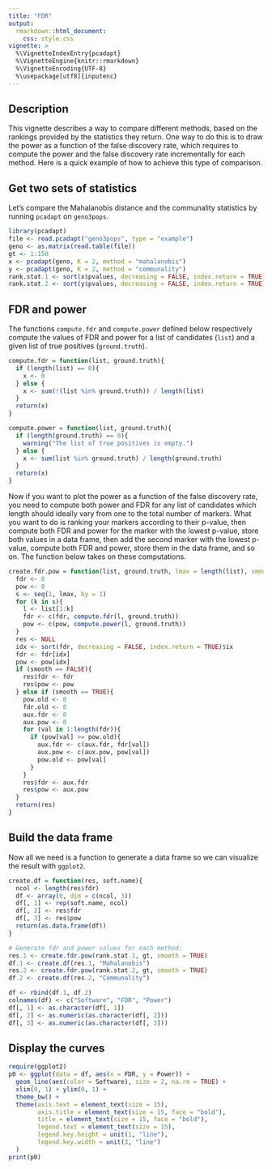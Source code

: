```yaml
---
title: "FDR"
output: 
  rmarkdown::html_document:
    css: style.css
vignette: >
  %\VignetteIndexEntry{pcadapt}
  %\VignetteEngine{knitr::rmarkdown}
  %\VignetteEncoding{UTF-8}
  %\usepackage[utf8]{inputenc}
---
```


## Description

This vignette describes a way to compare different methods, based on the 
rankings provided by the statistics they return. One way to do this is to draw 
the power as a function of the false discovery rate, which requires to compute 
the power and the false discovery rate incrementally for each method. Here is a 
quick example of how to achieve this type of comparison.

## Get two sets of statistics

Let's compare the Mahalanobis distance and the communality statistics by running
`pcadapt` on `geno3pops`.


```r
library(pcadapt)
file <- read.pcadapt("geno3pops", type = "example")
geno <- as.matrix(read.table(file))
gt <- 1:150
x <- pcadapt(geno, K = 2, method = "mahalanobis")
y <- pcadapt(geno, K = 2, method = "communality")
rank.stat.1 <- sort(x$pvalues, decreasing = FALSE, index.return = TRUE)$ix #any set of p-values
rank.stat.2 <- sort(y$pvalues, decreasing = FALSE, index.return = TRUE)$ix
```

## FDR and power

The functions `compute.fdr` and `compute.power` defined below respectively compute the values of FDR and power for a list of candidates (`list`) and a given list of true positives (`ground.truth`).

```r
compute.fdr = function(list, ground.truth){
  if (length(list) == 0){
    x <- 0
  } else {
    x <- sum(!(list %in% ground.truth)) / length(list)
  }
  return(x)
}

compute.power = function(list, ground.truth){
  if (length(ground.truth) == 0){
    warning("The list of true positives is empty.")
  } else {
    x <- sum(list %in% ground.truth) / length(ground.truth)
  }
  return(x)
}
```

Now if you want to plot the power as a function of the false discovery rate, you 
need to compute both power and FDR for any list of candidates which length 
should ideally vary from one to the total number of markers. What you want to do 
is ranking your markers according to their p-value, then compute both FDR and 
power for the marker with the lowest p-value, store both values in a data frame, 
then add the second marker with the lowest p-value, compute both FDR and power, 
store them in the data frame, and so on. The function below takes on these 
computations.

```r
create.fdr.pow = function(list, ground.truth, lmax = length(list), smooth = TRUE){
  fdr <- 0
  pow <- 0
  s <- seq(1, lmax, by = 1)
  for (k in s){
    l <- list[1:k]
    fdr <- c(fdr, compute.fdr(l, ground.truth))
    pow <- c(pow, compute.power(l, ground.truth))
  }
  res <- NULL
  idx <- sort(fdr, decreasing = FALSE, index.return = TRUE)$ix
  fdr <- fdr[idx]
  pow <- pow[idx]
  if (smooth == FALSE){
    res$fdr <- fdr
    res$pow <- pow
  } else if (smooth == TRUE){
    pow.old <- 0
    fdr.old <- 0
    aux.fdr <- 0
    aux.pow <- 0
    for (val in 1:length(fdr)){
      if (pow[val] >= pow.old){
        aux.fdr <- c(aux.fdr, fdr[val])
        aux.pow <- c(aux.pow, pow[val])
        pow.old <- pow[val]
      }
    }
    res$fdr <- aux.fdr
    res$pow <- aux.pow
  }
  return(res)
}
```

## Build the data frame

Now all we need is a function to generate a data frame so we can visualize the 
result with `ggplot2`.

```r
create.df = function(res, soft.name){
  ncol <- length(res$fdr)
  df <- array(0, dim = c(ncol, 3))
  df[, 1] <- rep(soft.name, ncol)
  df[, 2] <- res$fdr
  df[, 3] <- res$pow
  return(as.data.frame(df))
}

# Generate fdr and power values for each method:
res.1 <- create.fdr.pow(rank.stat.1, gt, smooth = TRUE)
df.1 <- create.df(res.1, "Mahalanobis")
res.2 <- create.fdr.pow(rank.stat.2, gt, smooth = TRUE)
df.2 <- create.df(res.2, "Communality")

df <- rbind(df.1, df.2)
colnames(df) <- c("Software", "FDR", "Power")
df[, 1] <- as.character(df[, 1])
df[, 2] <- as.numeric(as.character(df[, 2]))
df[, 3] <- as.numeric(as.character(df[, 3]))
```

## Display the curves

```r
require(ggplot2)
p0 <- ggplot(data = df, aes(x = FDR, y = Power)) + 
  geom_line(aes(color = Software), size = 2, na.rm = TRUE) +
  xlim(0, 1) + ylim(0, 1) +
  theme_bw() +
  theme(axis.text = element_text(size = 15),
        axis.title = element_text(size = 15, face = "bold"),
        title = element_text(size = 15, face = "bold"),
        legend.text = element_text(size = 15),
        legend.key.height = unit(1, "line"),
        legend.key.width = unit(3, "line")
  )
print(p0)
```

